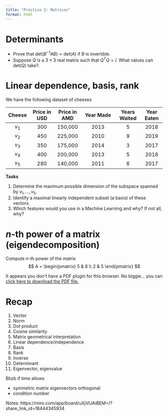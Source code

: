 ```yaml
---
title: "Practice 2: Matrices"
format: html
---
```


# Determinants
- Prove that $\text{det}(B^{-1}AB) = \text{det}(A)$ if $B$ is invertible.
- Suppose $Q$ is a $3 \times 3$ real matrix such that $Q^T Q = I$. What values can $\text{det}(Q)$ take?.

# Linear dependence, basis, rank
We have the following dataset of cheeses 

| **Cheese** | **Price in USD** | **Price in AMD** | **Year Made** | **Years Waited** | **Year Eaten** |
|:-----------:|:----------------:|:----------------:|:----------------------:|:----------------:|:--------------:|
| $v_1$     | 300              | 150,000          | 2013                   | 5                | 2018           |
| $v_2$     | 450              | 225,000          | 2010                   | 9                | 2019           |
| $v_3$     | 350              | 175,000          | 2014                   | 3                | 2017           |
| $v_4$     | 400              | 200,000          | 2013                   | 5                | 2018           |
| $v_5$     | 280              | 140,000          | 2011                   | 6                | 2017           |

**Tasks**
<ol>
    <li>Determine the maximum possible dimension of the subspace spanned by $v_1, \dots, v_5$.</li>
    <li>Identify a maximal linearly independent subset (a basis) of these vectors.</li>
    <li>Which features would you use in a Machine Learning and why? If not all, why?</li>
</ol>

# $n$-th power of a matrix (eigendecomposition)
Compute $n$-th power of the matrix
$$
A = \begin{pmatrix}
    5 & 8 \\
    2 & 5
\end{pmatrix}
$$

```{=html}
<object data="power_of_matrix.pdf" type="application/pdf" width="100%" height="100%" style="min-height:100vh;">
    <p>It appears you don't have a PDF plugin for this browser.
    No biggie... you can <a href="power_of_matrix.pdf">click here to
    download the PDF file.</a></p>
</object>
```

# Recap
1. Vector
2. Norm
3. Dot product
4. Cosine similarity
5. Matrix geometrical interpretation
6. Linear dependence/independence
7. Basis
8. Rank
9. Inverse
10. Determinant
11. Eigenvector, eigenvalue

Bbzb if time allows \

- symmetric matrix eigenvectors orthogonal \
- condition number


Notes:
https://miro.com/app/board/uXjVIJAiBEM=/?share_link_id=18444345934